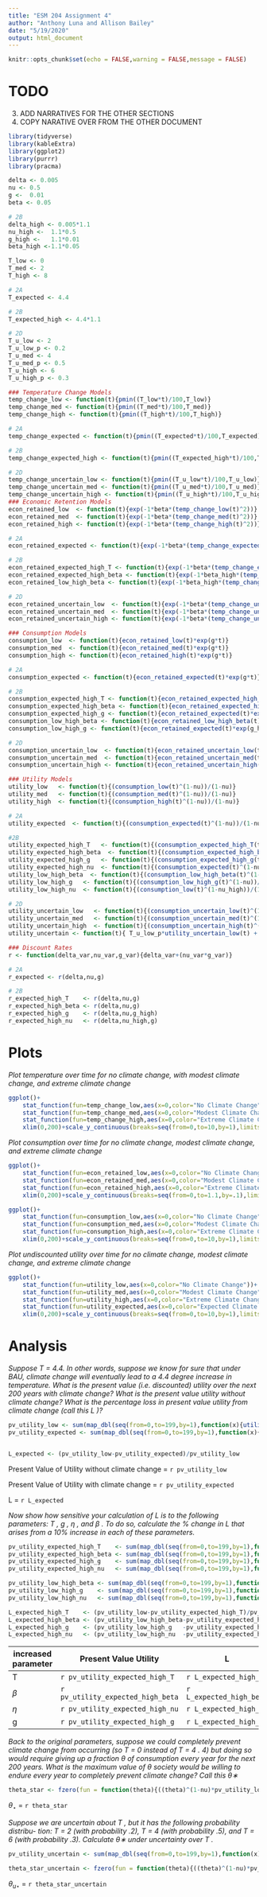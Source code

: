 ```yaml
---
title: "ESM 204 Assignment 4"
author: "Anthony Luna and Allison Bailey"
date: "5/19/2020"
output: html_document
---
```


```r
knitr::opts_chunk$set(echo = FALSE,warning = FALSE,message = FALSE)
```

# TODO

3. ADD NARRATIVES FOR THE OTHER SECTIONS
4. COPY NARATIVE OVER FROM THE OTHER DOCUMENT

```r
library(tidyverse)
library(kableExtra)
library(ggplot2)
library(purrr)
library(pracma)
```


```r
delta <- 0.005
nu <- 0.5
g <-  0.01
beta <- 0.05

# 2B
delta_high <- 0.005*1.1
nu_high <-  1.1*0.5
g_high <-   1.1*0.01
beta_high <-1.1*0.05

T_low <- 0
T_med <- 2
T_high <- 8

# 2A
T_expected <- 4.4

# 2B
T_expected_high <- 4.4*1.1

# 2D
T_u_low <- 2
T_u_low_p <- 0.2
T_u_med <- 4
T_u_med_p <- 0.5
T_u_high <- 6
T_u_high_p <- 0.3
```


```r
### Temperature Change Models
temp_change_low <- function(t){pmin((T_low*t)/100,T_low)}
temp_change_med <- function(t){pmin((T_med*t)/100,T_med)}
temp_change_high <- function(t){pmin((T_high*t)/100,T_high)}

# 2A
temp_change_expected <- function(t){pmin((T_expected*t)/100,T_expected)}

# 2B
temp_change_expected_high <- function(t){pmin((T_expected_high*t)/100,T_expected_high)}

# 2D
temp_change_uncertain_low <- function(t){pmin((T_u_low*t)/100,T_u_low)}
temp_change_uncertain_med <- function(t){pmin((T_u_med*t)/100,T_u_med)}
temp_change_uncertain_high <- function(t){pmin((T_u_high*t)/100,T_u_high)}
### Economic Retention Models
econ_retained_low  <- function(t){exp(-1*beta*(temp_change_low(t)^2))}
econ_retained_med  <- function(t){exp(-1*beta*(temp_change_med(t)^2))}
econ_retained_high <- function(t){exp(-1*beta*(temp_change_high(t)^2))}

# 2A
econ_retained_expected <- function(t){exp(-1*beta*(temp_change_expected(t)^2))}

# 2B
econ_retained_expected_high_T <- function(t){exp(-1*beta*(temp_change_expected_high(t)^2))}
econ_retained_expected_high_beta <- function(t){exp(-1*beta_high*(temp_change_expected(t)^2))}
econ_retained_low_high_beta <- function(t){exp(-1*beta_high*(temp_change_low(t)^2))}

# 2D
econ_retained_uncertain_low  <- function(t){exp(-1*beta*(temp_change_uncertain_low(t)^2))}
econ_retained_uncertain_med  <- function(t){exp(-1*beta*(temp_change_uncertain_med(t)^2))}
econ_retained_uncertain_high <- function(t){exp(-1*beta*(temp_change_uncertain_high(t)^2))}

### Consumption Models
consumption_low  <- function(t){econ_retained_low(t)*exp(g*t)}
consumption_med  <- function(t){econ_retained_med(t)*exp(g*t)}
consumption_high <- function(t){econ_retained_high(t)*exp(g*t)}

# 2A
consumption_expected <- function(t){econ_retained_expected(t)*exp(g*t)}

# 2B
consumption_expected_high_T <- function(t){econ_retained_expected_high_T(t)*exp(g*t)}
consumption_expected_high_beta <- function(t){econ_retained_expected_high_beta(t)*exp(g*t)}
consumption_expected_high_g <- function(t){econ_retained_expected(t)*exp(g_high*t)}
consumption_low_high_beta <- function(t){econ_retained_low_high_beta(t)*exp(g*t)}
consumption_low_high_g <- function(t){econ_retained_expected(t)*exp(g_high*t)}

# 2D
consumption_uncertain_low  <- function(t){econ_retained_uncertain_low(t)*exp(g*t)}
consumption_uncertain_med  <- function(t){econ_retained_uncertain_med(t)*exp(g*t)}
consumption_uncertain_high <- function(t){econ_retained_uncertain_high(t)*exp(g*t)}

### Utility Models
utility_low   <- function(t){(consumption_low(t)^(1-nu))/(1-nu)}
utility_med   <- function(t){(consumption_med(t)^(1-nu))/(1-nu)}
utility_high  <- function(t){(consumption_high(t)^(1-nu))/(1-nu)}

# 2A
utility_expected  <- function(t){(consumption_expected(t)^(1-nu))/(1-nu)}

#2B
utility_expected_high_T   <- function(t){(consumption_expected_high_T(t)^(1-nu))/(1-nu)}
utility_expected_high_beta  <- function(t){(consumption_expected_high_beta(t)^(1-nu))/(1-nu)}
utility_expected_high_g   <- function(t){(consumption_expected_high_g(t)^(1-nu))/(1-nu)}
utility_expected_high_nu  <- function(t){(consumption_expected(t)^(1-nu_high))/(1-nu_high)}
utility_low_high_beta  <- function(t){(consumption_low_high_beta(t)^(1-nu))/(1-nu)}
utility_low_high_g   <- function(t){(consumption_low_high_g(t)^(1-nu))/(1-nu)}
utility_low_high_nu  <- function(t){(consumption_low(t)^(1-nu_high))/(1-nu_high)}

# 2D
utility_uncertain_low   <- function(t){(consumption_uncertain_low(t)^(1-nu))/(1-nu)}
utility_uncertain_med   <- function(t){(consumption_uncertain_med(t)^(1-nu))/(1-nu)}
utility_uncertain_high  <- function(t){(consumption_uncertain_high(t)^(1-nu))/(1-nu)}
utility_uncertain <- function(t){ T_u_low_p*utility_uncertain_low(t) +  T_u_med_p*utility_uncertain_med(t) + T_u_high_p*utility_uncertain_high(t)}

### Discount Rates
r <- function(delta_var,nu_var,g_var){delta_var+(nu_var*g_var)}

# 2A
r_expected <- r(delta,nu,g)

# 2B
r_expected_high_T    <- r(delta,nu,g)
r_expected_high_beta <- r(delta,nu,g)
r_expected_high_g    <- r(delta,nu,g_high)
r_expected_high_nu   <- r(delta,nu_high,g)

```

# Plots

*Plot temperature over time for no climate change, with modest climate change, and extreme climate change*

```r
ggplot()+
	stat_function(fun=temp_change_low,aes(x=0,color="No Climate Change"))+
	stat_function(fun=temp_change_med,aes(x=0,color="Modest Climate Change"))+
	stat_function(fun=temp_change_high,aes(x=0,color="Extreme Climate Change"))+
	xlim(0,200)+scale_y_continuous(breaks=seq(from=0,to=10,by=1),limits = c(0,10))
```

*Plot consumption over time for no climate change, modest climate change, and extreme climate change*

```r
ggplot()+
	stat_function(fun=econ_retained_low,aes(x=0,color="No Climate Change"))+
	stat_function(fun=econ_retained_med,aes(x=0,color="Modest Climate Change"))+
	stat_function(fun=econ_retained_high,aes(x=0,color="Extreme Climate Change"))+
	xlim(0,200)+scale_y_continuous(breaks=seq(from=0,to=1.1,by=.1),limits = c(0,1.1))
```

```r
ggplot()+
	stat_function(fun=consumption_low,aes(x=0,color="No Climate Change"))+
	stat_function(fun=consumption_med,aes(x=0,color="Modest Climate Change"))+
	stat_function(fun=consumption_high,aes(x=0,color="Extreme Climate Change"))+
	xlim(0,200)+scale_y_continuous(breaks=seq(from=0,to=10,by=1),limits = c(0,10))
```

*Plot undiscounted utility over time for no climate change, modest climate change, and extreme climate change*

```r
ggplot()+
	stat_function(fun=utility_low,aes(x=0,color="No Climate Change"))+
	stat_function(fun=utility_med,aes(x=0,color="Modest Climate Change"))+
	stat_function(fun=utility_high,aes(x=0,color="Extreme Climate Change"))+
	stat_function(fun=utility_expected,aes(x=0,color="Expected Climate Change"))+
	xlim(0,200)+scale_y_continuous(breaks=seq(from=0,to=10,by=1),limits = c(0,10))
```

# Analysis

*Suppose T = 4.4. In other words, suppose we know for sure that under BAU, climate change will eventually lead to a 4.4 degree increase in temperature. What is the present value (i.e. discounted) utility over the next 200 years with climate change? What is the present value utility without climate change? What is the percentage loss in present value utility from climate change (call this L )?*

```r
pv_utility_low <- sum(map_dbl(seq(from=0,to=199,by=1),function(x){utility_low(x)/(1+r_expected)^x}))
pv_utility_expected <- sum(map_dbl(seq(from=0,to=199,by=1),function(x){utility_expected(x)/(1+r_expected)^x}))


L_expected <- (pv_utility_low-pv_utility_expected)/pv_utility_low

```

Present Value of Utility without climate change = `r pv_utility_low`

Present Value of Utility with climate change = `r pv_utility_expected`

L = `r L_expected`

*Now show how sensitive your calculation of L is to the following parameters: T , g , η , and β . To do so, calculate the % change in L that arises from a 10% increase in each of these parameters.*

```r
pv_utility_expected_high_T    <- sum(map_dbl(seq(from=0,to=199,by=1),function(x){utility_expected_high_T(x)/(1+r_expected_high_T)^x}))
pv_utility_expected_high_beta <- sum(map_dbl(seq(from=0,to=199,by=1),function(x){utility_expected_high_beta(x)/(1+r_expected_high_beta)^x}))
pv_utility_expected_high_g    <- sum(map_dbl(seq(from=0,to=199,by=1),function(x){utility_expected_high_g(x)/(1+r_expected_high_g)^x}))
pv_utility_expected_high_nu   <- sum(map_dbl(seq(from=0,to=199,by=1),function(x){utility_expected_high_nu(x)/(1+r_expected_high_nu)^x}))

pv_utility_low_high_beta <- sum(map_dbl(seq(from=0,to=199,by=1),function(x){utility_low_high_beta(x)/(1+r_expected_high_beta)^x}))
pv_utility_low_high_g    <- sum(map_dbl(seq(from=0,to=199,by=1),function(x){utility_low_high_g(x)/(1+r_expected_high_g)^x}))
pv_utility_low_high_nu   <- sum(map_dbl(seq(from=0,to=199,by=1),function(x){utility_low_high_nu(x)/(1+r_expected_high_nu)^x}))

L_expected_high_T    <- (pv_utility_low-pv_utility_expected_high_T)/pv_utility_low #Since T=0 and 1.1*0=0, we use the baseline case here.
L_expected_high_beta <- (pv_utility_low_high_beta-pv_utility_expected_high_beta)/pv_utility_low_high_beta
L_expected_high_g    <- (pv_utility_low_high_g   -pv_utility_expected_high_g)/pv_utility_low_high_g
L_expected_high_nu   <- (pv_utility_low_high_nu  -pv_utility_expected_high_nu)/pv_utility_low_high_nu

```

increased parameter|Present Value Utility| L |
-------------------|---------------------|---|
T|`r pv_utility_expected_high_T`|`r L_expected_high_T`|
$\beta$|`r pv_utility_expected_high_beta`|`r L_expected_high_beta`|
$\eta$|`r pv_utility_expected_high_nu`|`r L_expected_high_nu`|
g|`r pv_utility_expected_high_g`|`r L_expected_high_g`|

*Back to the original parameters, suppose we could completely prevent climate change from occurring (so T = 0 instead of T = 4 . 4) but doing so would require giving up a fraction θ of consumption every year for the next 200 years. What is the maximum value of θ society would be willing to endure every year to completely prevent climate change? Call this θ∗*
```r

theta_star <- fzero(fun = function(theta){((theta)^(1-nu)*pv_utility_low) - pv_utility_expected},x = 0)$x

```

$\theta_{\star}$ = `r theta_star`

*Suppose we are uncertain about T , but it has the following probability distribu- tion: T = 2 (with probability .2), T = 4 (with probability .5), and T = 6 (with probability .3). Calculate θ∗ under uncertainty over T .*

```r
pv_utility_uncertain <- sum(map_dbl(seq(from=0,to=199,by=1),function(x){utility_uncertain(x)/(1+r_expected)^x}))

theta_star_uncertain <- fzero(fun = function(theta){((theta)^(1-nu)*pv_utility_low) - pv_utility_uncertain},x = 0)$x

```


$\theta_{u\star}$ = `r theta_star_uncertain`
